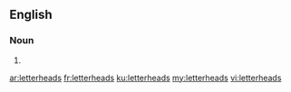 ==English==

===Noun===
{{head|en|noun plural form}}

# {{plural of|letterhead|lang=en}}

[[ar:letterheads]]
[[fr:letterheads]]
[[ku:letterheads]]
[[my:letterheads]]
[[vi:letterheads]]